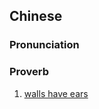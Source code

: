 {{also|隔墙有耳}}
==Chinese==
{{zh-forms|s=隔墙有耳|type=211}}

===Pronunciation===
{{zh-pron
|m=géqiáng yǒu ěr
|c=gaak3 coeng4 jau5 ji5
|cat=prov
}}

===Proverb===
{{zh-proverb}}

# [[walls have ears]]